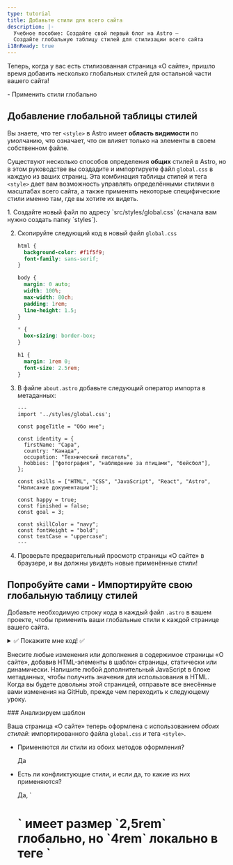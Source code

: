 ```yaml
---
type: tutorial
title: Добавьте стили для всего сайта
description: |-
  Учебное пособие: Создайте свой первый блог на Astro —
  Создайте глобальную таблицу стилей для стилизации всего сайта
i18nReady: true
---
```


Теперь, когда у вас есть стилизованная страница «О сайте», пришло время добавить несколько глобальных стилей для остальной части вашего сайта!

<PreCheck>
  - Применить стили глобально
</PreCheck>

## Добавление глобальной таблицы стилей

Вы знаете, что тег `<style>` в Astro имеет **область видимости** по умолчанию, что означает, что он влияет только на элементы в своем собственном файле.

Существуют несколько способов определения **общих** стилей в Astro, но в этом руководстве вы создадите и импортируете файл `global.css` в каждую из ваших страниц. Эта комбинация таблицы стилей и тега `<style>` дает вам возможность управлять определёнными стилями в масштабах всего сайта, а также применять некоторые специфические стили именно там, где вы хотите их видеть.

<Steps>
1. Создайте новый файл по адресу `src/styles/global.css` (сначала вам нужно создать папку `styles`).

2. Скопируйте следующий код в новый файл `global.css`

    ```css title="src/styles/global.css"
    html {
      background-color: #f1f5f9;
      font-family: sans-serif;
    }

    body {
      margin: 0 auto;
      width: 100%;
      max-width: 80ch;
      padding: 1rem;
      line-height: 1.5;
    }

    * {
      box-sizing: border-box;
    }

    h1 {
      margin: 1rem 0;
      font-size: 2.5rem;
    }
    ```

3. В файле `about.astro` добавьте следующий оператор импорта в метаданных: 

    ```astro title="src/pages/about.astro" ins={2}
    ---
    import '../styles/global.css';

    const pageTitle = "Обо мне";

    const identity = {
      firstName: "Сара",
      country: "Канада",
      occupation: "Технический писатель",
      hobbies: ["фотография", "наблюдение за птицами", "бейсбол"],
    };

    const skills = ["HTML", "CSS", "JavaScript", "React", "Astro", "Написание документации"];

    const happy = true;
    const finished = false;
    const goal = 3;

    const skillColor = "navy";
    const fontWeight = "bold";
    const textCase = "uppercase";
    ---
    ```

4. Проверьте предварительный просмотр страницы «О сайте» в браузере, и вы должны увидеть новые применённые стили!
</Steps>

<Box icon="puzzle-piece">

## Попробуйте сами - Импортируйте свою глобальную таблицу стилей

Добавьте необходимую строку кода в каждый файл `.astro` в вашем проекте, чтобы применить ваши глобальные стили к каждой странице вашего сайта.

<details>
<summary>✅ Покажите мне код! ✅</summary>

Добавьте следующий оператор импорта к двум другим файлам страниц: `src/pages/index.astro` и `src/pages/blog.astro`.

```astro title="src/pages/index.astro" ins={2}
---
import '../styles/global.css';
---
```
</details>
</Box>

Внесите любые изменения или дополнения в содержимое страницы «О сайте», добавив HTML-элементы в шаблон страницы, статически или динамически. Напишите любой дополнительный JavaScript в блоке метаданных, чтобы получить значения для использования в HTML. Когда вы будете довольны этой страницей, отправьте все внесённые вами изменения на GitHub, прежде чем переходить к следующему уроку.

<Box icon="question-mark">
### Анализируем шаблон

Ваша страница «О сайте» теперь оформлена с использованием *обоих стилей*: импортированного файла `global.css` *и* тега `<style>`.

- Применяются ли стили из обоих методов оформления? 

    <p>
      <Spoiler>Да</Spoiler>
    </p>

- Есть ли конфликтующие стили, и если да, то какие из них применяются?

    <p>
      <Spoiler>Да, `<h1>` имеет размер `2,5rem` глобально, но `4rem` локально в теге `<style>`. Локальное правило `4rem` применяется на странице «О сайте».</Spoiler>
    </p>

- Опишите, как работают `global.css` и `<style>` вместе.

    <p>
      <Spoiler>Когда конфликтующие стили определены как глобально, так и в локальном теге `<style>` страницы, локальные стили должны перезаписывать любые глобальные стили. (Но могут быть и другие факторы, поэтому всегда визуально проверяйте свой сайт, чтобы убедиться, что стили применены правильно!)</Spoiler>
    </p>

- Как бы вы выбрали, объявлять ли стиль в файле `global.css` или в теге `<style>`?

    <p>
      <Spoiler>Если вы хотите, чтобы стиль применялся ко всему сайту, вы должны использовать файл `global.css`. Однако если вы хотите, чтобы стили применялись только к содержимому HTML в одном файле `.astro` и не затрагивали другие элементы на вашем сайте, вы можете использовать тег `<style>`.</Spoiler>
    </p>

</Box>



<Box icon="check-list">
## Контрольный список

<Checklist>
- [ ] Я умею добавлять глобальные стили CSS, импортировав файл `.css`.
</Checklist>
</Box>

### Ресурсы
- [Сравнение синтаксиса Astro и JSX](/ru/reference/astro-syntax/#отличия-между-astro-и-jsx)

- [Тег `<style>` в Astro](/ru/guides/styling/#styling-in-astro)

- [CSS переменные в Astro](/ru/guides/styling/#css-variables)
